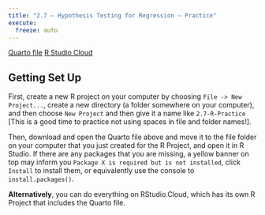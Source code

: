 ```yaml
---
title: "2.7 — Hypothesis Testing for Regression — Practice"
execute:
  freeze: auto
---
```


<p style="text-align:center">

<a target="_blank" href="https://metricsF22.classes.ryansafner.com/files/r-qmd/2_7_hypothesis_testing_for_regression.qmd"><i class="fas fa-file-archive"></i>[Quarto file</a>]{.btn .btn-primary .btn-lg} <a target="_blank" href="https://rstudio.cloud/spaces/270168/content/4662807"><i class="fas fa-cloud"></i>[R Studio Cloud</a>]{.btn .btn-primary .btn-lg}

</p>

## Getting Set Up

First, create a new R project on your computer by choosing `File -> New Project...`, create a new directory (a folder somewhere on your computer), and then choose `New Project` and then give it a name like `2.7-R-Practice` \[This is a good time to practice not using spaces in file and folder names!\].

Then, download and open the Quarto file above and move it to the file folder on your computer that you just created for the R Project, and open it in R Studio. If there are any packages that you are missing, a yellow banner on top may inform you `Package X is required but is not installed`, click `Install` to install them, or equivalently use the console to `install.packages()`.

**Alternatively**, you can do everything on RStudio.Cloud, which has its own R Project that includes the Quarto file.
